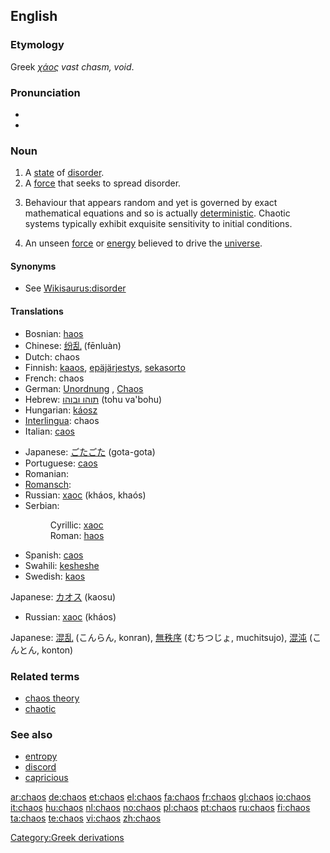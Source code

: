 ==English==

===Etymology===
Greek ''[[χάος]]'' ''vast chasm, void''.

===Pronunciation===
* {{IPA|/keɪɒs/}}
* {{audio|en-us-chaos.ogg|Audio (US)}}

===Noun===
{{en-noun|-}}

# A [[state]] of [[disorder]].
# A [[force]] that seeks to spread disorder.
# {{mathematics}} Behaviour that appears random and yet is governed by exact mathematical equations and so is actually [[deterministic]]. Chaotic systems typically exhibit exquisite sensitivity to initial conditions.
# An unseen [[force]] or [[energy]] believed to drive the [[universe]].

====Synonyms====
* See [[Wikisaurus:disorder]]

====Translations====
{{trans-top|state of disorder}}
* Bosnian: [[haos#Bosnian|haos]] {{m}}
* Chinese: [[纷乱]] (fēnluàn)
* Dutch: chaos {{m}}
* Finnish: [[kaaos]], [[epäjärjestys]], [[sekasorto]]
* French: chaos {{m}}
* German: [[Unordnung]] {{f}}, [[Chaos]] {{n}}
* Hebrew: [[תוהו ובוהו]] (tohu va'bohu)
* Hungarian: [[káosz]]
* [[Interlingua]]: chaos
* Italian: [[caos#Italian|caos]] {{m}}
{{trans-mid}}
* Japanese: [[ごたごた]] (gota-gota)
* Portuguese: [[caos#Portuguese|caos]] {{m}}
* Romanian: {{t|ro|haos|n}}
* [[Romansch]]: {{t|rm|caos|m}}
* Russian: [[хаос]] (kháos, khaós) {{m}}
* Serbian:
*: Cyrillic: [[хаос#Serbian|хаос]] {{m}}
*: Roman: [[haos#Serbian|haos]] {{m}}
* Spanish: [[caos#Spanish|caos]]
* Swahili: [[kesheshe]]
* Swedish: [[kaos]] {{n}}
{{trans-bottom}}

{{trans-top|force that seeks to spread disorder}}
Japanese: [[カオス]] (kaosu)
{{trans-mid}}
* Russian: [[хаос]] (kháos) {{m}}
{{trans-bottom}}

{{trans-top|mathematical uncertainty}}
{{trans-mid}}
Japanese: [[混乱]] (こんらん, konran), [[無秩序]] (むちつじょ, muchitsujo), [[混沌]] (こんとん, konton)
{{trans-bottom}}

===Related terms===
* [[chaos theory]]
* [[chaotic]]

===See also===
* [[entropy]]
* [[discord]]
* [[capricious]]

[[Category:Greek derivations]]

[[ar:chaos]]
[[de:chaos]]
[[et:chaos]]
[[el:chaos]]
[[fa:chaos]]
[[fr:chaos]]
[[gl:chaos]]
[[io:chaos]]
[[it:chaos]]
[[hu:chaos]]
[[nl:chaos]]
[[no:chaos]]
[[pl:chaos]]
[[pt:chaos]]
[[ru:chaos]]
[[fi:chaos]]
[[ta:chaos]]
[[te:chaos]]
[[vi:chaos]]
[[zh:chaos]]